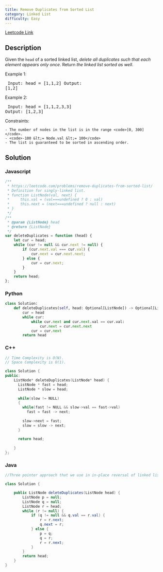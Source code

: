 ```yaml
---
title: Remove Duplicates from Sorted List
category: Linked List
difficulty: Easy
---
```


<Callout>

[Leetcode Link](https://leetcode.com/problems/remove-duplicates-from-sorted-list)

</Callout>

## Description
Given the <code>head</code> of a sorted linked list, *delete all duplicates such that each element appears only once*. Return *the linked list sorted as well*.

 
Example 1:
<Image alt="" src="https://assets.leetcode.com/uploads/2021/01/04/list1.jpg" width={302} height={242} />
<br /><pre className="overflow-x-auto">
Input: head = [1,1,2]
Output: [1,2]
</pre>

Example 2:
<Image alt="" src="https://assets.leetcode.com/uploads/2021/01/04/list2.jpg" width={542} height={222} />
<br /><pre className="overflow-x-auto">
Input: head = [1,1,2,3,3]
Output: [1,2,3]
</pre>

 
Constraints:


	- The number of nodes in the list is in the range <code>[0, 300]</code>.
	- <code>-100 &lt;= Node.val &lt;= 100</code>
	- The list is guaranteed to be sorted in ascending order.



## Solution

### Javascript
```javascript
/**
 * https://leetcode.com/problems/remove-duplicates-from-sorted-list/
 * Definition for singly-linked list.
 * function ListNode(val, next) {
 *     this.val = (val===undefined ? 0 : val)
 *     this.next = (next===undefined ? null : next)
 * }
 */
/**
 * @param {ListNode} head
 * @return {ListNode}
 */
var deleteDuplicates = function (head) {
    let cur = head;
    while (cur != null && cur.next != null) {
        if (cur.next.val === cur.val) {
            cur.next = cur.next.next;
        } else {
            cur = cur.next;
        }
    }
    return head;
};

```
### Python
```python
class Solution:
    def deleteDuplicates(self, head: Optional[ListNode]) -> Optional[ListNode]:
        cur = head
        while cur:
            while cur.next and cur.next.val == cur.val:
                cur.next = cur.next.next
            cur = cur.next
        return head

```
### C++
```cpp
// Time Complexity is O(N).
// Space Complexity is O(1).

class Solution {
public:
    ListNode* deleteDuplicates(ListNode* head) {
      ListNode * fast = head;
      ListNode * slow = head;
      
      while(slow != NULL)
      {
        while(fast != NULL && slow->val == fast->val)
          fast = fast -> next;
        
        slow->next = fast;
        slow = slow -> next;
      }
      
      return head;
        
    }
};

```
### Java
```java
//Three pointer approach that we use in in-place reversal of linked list.

class Solution {

    public ListNode deleteDuplicates(ListNode head) {
        ListNode p = null;
        ListNode q = null;
        ListNode r = head;
        while (r != null) {
            if (q != null && q.val == r.val) {
                r = r.next;
                q.next = r;
            } else {
                p = q;
                q = r;
                r = r.next;
            }
        }
        return head;
    }
}

```


